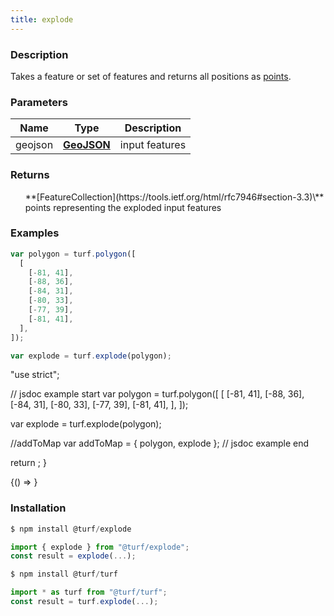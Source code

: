 ```yaml
---
title: explode
---
```



### Description

Takes a feature or set of features and returns all positions as [points](https://tools.ietf.org/html/rfc7946#section-3.1.2).

### Parameters

| Name    | Type                                                         | Description    |
| ------- | ------------------------------------------------------------ | -------------- |
| geojson | **[GeoJSON](https://tools.ietf.org/html/rfc7946#section-3)** | input features |

### Returns

<ul>
  **[FeatureCollection](https://tools.ietf.org/html/rfc7946#section-3.3)\<point>** points representing the exploded input features

</ul>

### Examples

```javascript
var polygon = turf.polygon([
  [
    [-81, 41],
    [-88, 36],
    [-84, 31],
    [-80, 33],
    [-77, 39],
    [-81, 41],
  ],
]);

var explode = turf.explode(polygon);
```

  "use strict";

  // jsdoc example start
  var polygon = turf.polygon([
    [
      [-81, 41],
      [-88, 36],
      [-84, 31],
      [-80, 33],
      [-77, 39],
      [-81, 41],
    ],
  ]);

  var explode = turf.explode(polygon);

  //addToMap
  var addToMap = { polygon, explode };
  // jsdoc example end

  return <ExampleMap addToMap={addToMap} />;
}

<!-- prettier-ignore -->
<BrowserOnly>{() => <Map0 />}</BrowserOnly>

### Installation

```javascript
$ npm install @turf/explode

import { explode } from "@turf/explode";
const result = explode(...);
```

```javascript
$ npm install @turf/turf

import * as turf from "@turf/turf";
const result = turf.explode(...);
```
